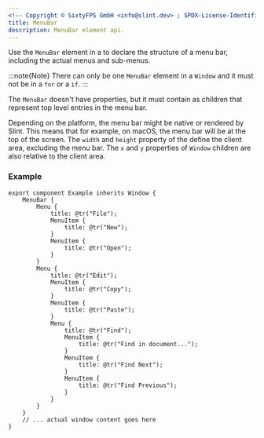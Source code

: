 ```yaml
---
<!-- Copyright © SixtyFPS GmbH <info@slint.dev> ; SPDX-License-Identifier: MIT -->
title: MenuBar
description: MenuBar element api.
---
```


Use the `MenuBar` element in a <Link type="Window" /> to declare the structure of a menu bar, including the actual
menus and sub-menus.

:::note{Note}
There can only be one `MenuBar` element in a `Window` and it must not be in a `for` or a `if`.
:::

The `MenuBar` doesn't have properties, but it must contain <Link type="Menu" /> as children that represent top level entries in the menu bar.

Depending on the platform, the menu bar might be native or rendered by Slint.
This means that for example, on macOS, the menu bar will be at the top of the screen.
The `width` and `height` property of the <Link type="Window" /> define the client area, excluding the menu bar.
The `x` and `y` properties of `Window` children are also relative to the client area.

### Example

```slint
export component Example inherits Window {
    MenuBar {
        Menu {
            title: @tr("File");
            MenuItem {
                title: @tr("New");
            }
            MenuItem {
                title: @tr("Open");
            }
        }
        Menu {
            title: @tr("Edit");
            MenuItem {
                title: @tr("Copy");
            }
            MenuItem {
                title: @tr("Paste");
            }
            Menu {
                title: @tr("Find");
                MenuItem {
                    title: @tr("Find in document...");
                }
                MenuItem {
                    title: @tr("Find Next");
                }
                MenuItem {
                    title: @tr("Find Previous");
                }
            }
        }
    }
    // ... actual window content goes here
}
```
